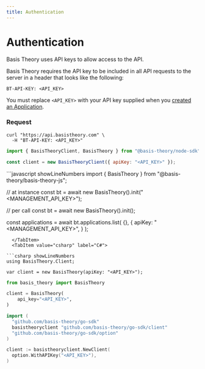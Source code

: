 ```yaml
---
title: Authentication
---
```



# Authentication

Basis Theory uses API keys to allow access to the API.

Basis Theory requires the API key to be included in all API requests to the server in a header that looks like the following:

`BT-API-KEY: <API_KEY>`

<Alert>You must replace <code>&lt;API_KEY></code> with your API key supplied when you <a href="/docs/api/applications#create-application">created an Application</a>.</Alert>

### Request

<Tabs className="bt-tabs" groupId="languages">
  <TabItem value="shell" label="cURL">

```shell showLineNumbers
curl "https://api.basistheory.com" \
  -H "BT-API-KEY: <API_KEY>"
```

  </TabItem>
  <TabItem value="node" label="Node">

```javascript showLineNumbers
import { BasisTheoryClient, BasisTheory } from "@basis-theory/node-sdk";

const client = new BasisTheoryClient({ apiKey: "<API_KEY>" });
```

  </TabItem>
  <TabItem value="javascript" label="JavaScript (legacy)">
```javascript showLineNumbers
import { BasisTheory } from "@basis-theory/basis-theory-js";

// at instance
const bt = await new BasisTheory().init("<MANAGEMENT_API_KEY>");

// per call
const bt = await new BasisTheory().init();

const applications = await bt.applications.list(
  {},
  {
    apiKey: "<MANAGEMENT_API_KEY>",
  }
);
```
  </TabItem>
  <TabItem value="csharp" label="C#">

```csharp showLineNumbers
using BasisTheory.Client;

var client = new BasisTheory(apiKey: "<API_KEY>");
```

  </TabItem>
  <TabItem value="python" label="Python">

```python showLineNumbers
from basis_theory import BasisTheory

client = BasisTheory(
    api_key="<API_KEY>",
)
```

  </TabItem>
  <TabItem value="go" label="Go">

```go showLineNumbers
import (
  "github.com/basis-theory/go-sdk"
  basistheoryclient "github.com/basis-theory/go-sdk/client"
  "github.com/basis-theory/go-sdk/option"
)

client := basistheoryclient.NewClient(
  option.WithAPIKey("<API_KEY>"),
)
```

  </TabItem>
</Tabs>
